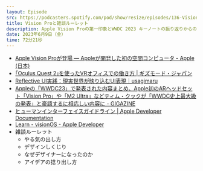 ```yaml
---
layout: Episode
src: https://podcasters.spotify.com/pod/show/resize/episodes/136-Vision-Pro-e25fc5s
title: Vision Proと雑談ルーレット
description: Apple Vision Proの第一印象とWWDC 2023 キーノートの振り返りからの雑談ルーレットを回してみました。
date: 2023年6月9日（金）
time: 72分21秒
---
```


- [Apple Vision Proが登場 — Appleが開発した初の空間コンピュータ - Apple (日本)](https://www.apple.com/jp/newsroom/2023/06/introducing-apple-vision-pro/)
- [｢Oculus Quest 2｣を使ったVRオフィスでの働き方 | ギズモード・ジャパン](https://www.gizmodo.jp/2021/07/how-to-work-in-vr-office-using-oculus-quest-2.html)
- [Reflective UI実践：現実世界が映り込むUI表現｜usagimaru](https://note.com/usagimaruma/n/n0b32918b2e15)
- [Appleの「WWDC23」で発表された内容まとめ、Apple初のARヘッドセット「Vision Pro」や「M2 Ultra」などティム・クックが「WWDC史上最大級の発表」と豪語するに相応しい内容に - GIGAZINE](https://gigazine.net/news/20230606-apple-wwdc23/)
- [ヒューマンインターフェイスガイドライン | Apple Developer Documentation](https://developer.apple.com/jp/design/human-interface-guidelines)
- [Learn - visionOS - Apple Developer](https://developer.apple.com/visionos/learn/)
- 雑談ルーレット
    - やる気の出し方
    - デザインしくじり
    - なぜデザイナーになったのか
    - アイデアの捻り出し方
